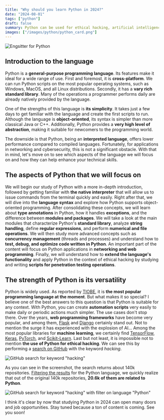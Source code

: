 ```yaml
---
title: "Why should you learn Python in 2024?"
date: "2024-08-01"
tags: ["python"]
draft: false
summary: Python can be used for ethical hacking, artificial intelligence, automation, web development and much more. Let's find out why it has become so popular.
images: ["/images/python/python_card.png"]
---
```


![Engsitter for Python](/images/python/python_card.png)

## Introduction to the language

Python is a **general-purpose programming language**. Its features make it ideal for a wide range of use. First and
foremost, it is **cross-platform**. We can run Python scripts on the most popular operating systems, such as Windows,
MacOS, and all Linux distributions. Secondly, it has a **vary rich standard library**. Many of the operations a
programmer performs daily are already natively provided by the language.

One of the strengths of this language is **its simplicity**. It takes just a few days to get familiar with the
language and create the first scripts to run. Although the language is **object-oriented**, its syntax is simpler
than more classical Java or C++. Additionally, Python provides a **very high level of abstraction**, making it
suitable for newcomers to the programming world.

The downside is that Python, being an **interpreted language**, offers lower performance compared to compiled
languages. Fortunately, for applications in networking and cybersecurity, this is not a significant obstacle. With
that in mind, let's move on to see which aspects of the language we will focus on and how they can help enhance
your technical skills.

## The aspects of Python that we will focus on

We will begin our study of Python with a more in-depth introduction, followed by getting familiar with
**the native interpreter** that will allow us to issue commands from the terminal quickly and easily. Right after
that, we will dive into the **language syntax** and explore how Python supports object-oriented programming. After
consolidating these concepts, we will learn about **type annotations** in Python, how it handles **exceptions**,
and the difference between **modules and packages**. We will take a look at the main modules that characterize
Python's **standard library**, analyze **string handling**, define **regular expressions**, and perform **numerical
and file operations**. We will then study more advanced concepts such as **concurrency management** (threads and
processes) and understand how to **test, debug, and optimize code written in Python**. An important part of the
content will focus on Python applications in **networking and web programming**. Finally, we will understand how
to **extend the language's functionality** and apply Python in the context of ethical hacking by studying and
writing **scripts for penetration testing operations**.

## The strength of Python is its versatility

Python is widely used. As reported by [TIOBE][], it is **the most popular programming language at the moment**.
But what makes it so special? I believe one of the best answers to this question is that Python is suitable for
any context. With Python, you can create **automation scripts** very easily to make daily or periodic actions
much simpler. The use cases don't stop there. Over the years, **web programming frameworks** have become very
popular, and among them, [Flask][] and [Django][] certainly stand out. Not to mention the surge it has experienced
with the explosion of AI... Among the most popular libraries for **machine learning**, we certainly find
[TensorFlow][], [Keras][], [PyTorch][], and [Scikit-Learn][]. Last but not least, it is impossible not to mention
**the use of Python for ethical hacking**. We can see this by performing a [search on GitHub][GH_H] with the
keyword _hacking_.

![GitHub search for keyword "hacking"](/images/python/why-should-you-learn-python-in-2024/Github-search-hacking.png)

As you can see in the screenshot, the search returns about 140k repositories. [Filtering the results][GH_H_P]
for the Python language, we quickly realize that out of the original 140k repositories, **20.6k of them are related
to Python**.

![GitHub search for keyword "hacking" with filter on language "Python"](/images/python/why-should-you-learn-python-in-2024/Github-search-hacking-python.png)

I think it's clear by now that studying Python in 2024 can open many doors and job opportunities. Stay tuned
because a ton of content is coming. See you soon!

[Django]: https://www.djangoproject.com/
[Flask]: https://flask.palletsprojects.com/en/3.0.x/
[GH_H]: https://github.com/search?q=hacking&type=repositories
[GH_H_P]: https://github.com/search?q=hacking+language%3APython&type=repositories&l=Python
[Keras]: https://keras.io/
[PyTorch]: https://pytorch.org/
[Scikit-Learn]: https://scikit-learn.org/stable/
[TensorFlow]: https://www.tensorflow.org/
[TIOBE]: https://www.tiobe.com/tiobe-index/